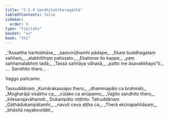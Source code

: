 ```yaml
---
title: "2.5.9 Sandhitattheragāthā"
tableOfContents: false
sidebar:
  order: 9
type: "tipitaka"
basket: "su"
book: "th1"
---
```



<DynamicBreadcrumb />

<Division number="217" book="th1">

<Paragraph number="426" type="verses" book="th1">
_“Assatthe haritobhāse,_  
_saṃvirūḷhamhi pādape;_  
_Ekaṃ buddhagataṃ saññaṃ,_  
_alabhitthaṃ patissato._  

</Paragraph>

</Division>
<Division number="218" book="th1">

<Paragraph number="427" type="verses" book="th1">
_Ekatiṃse ito kappe,_  
_yaṃ saññamalabhiṃ tadā;_  
_Tassā saññāya vāhasā,_  
_patto me āsavakkhayo”ti._  


</Paragraph>
</Division>

<Paragraph number="428" type="center" book="th1">
…  Sandhito thero… .

  
Vaggo pañcamo.



</Paragraph>

<Paragraph number="429" type="center" book="th1">
Tassuddānaṃ


</Paragraph>

<Paragraph number="430" type="verses" book="th1">
_Kumārakassapo thero,_  
_dhammapālo ca brahmāli;_  
_Mogharājā visākho ca,_  
_cūḷako ca anūpamo;_  
_Vajjito sandhito thero,_  
_kilesarajavāhanoti._  


</Paragraph>

<Paragraph number="431" type="center" book="th1">
Dukanipāto niṭṭhito.



</Paragraph>

<Paragraph number="432" type="center" book="th1">
Tatruddānaṃ


</Paragraph>

<Paragraph number="433" type="verses" book="th1">
_Gāthādukanipātamhi,_  
_navuti ceva aṭṭha ca;_  
_Therā ekūnapaññāsaṃ,_  
_bhāsitā nayakovidāti._
</Paragraph>